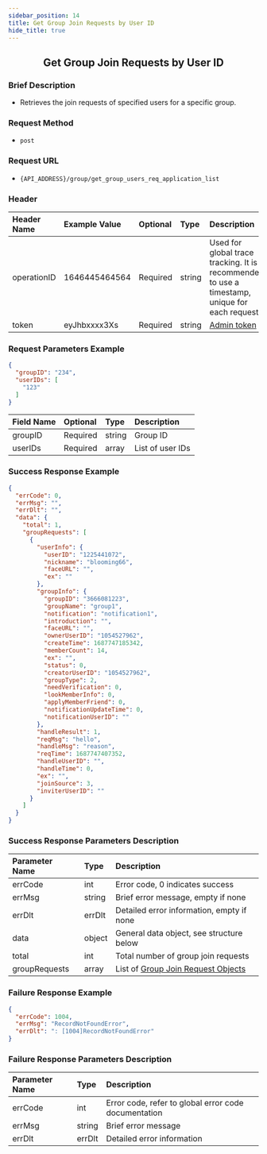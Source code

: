 ```yaml
---
sidebar_position: 14
title: Get Group Join Requests by User ID
hide_title: true
---
```


<center>

## Get Group Join Requests by User ID

</center>

### Brief Description
- Retrieves the join requests of specified users for a specific group.

### Request Method
- `post`

### Request URL
- `{API_ADDRESS}/group/get_group_users_req_application_list`


### Header
| Header Name | Example Value    | Optional | Type   | Description                                                                 |
|:------------|:-----------------|:---------|:-------|:---------------------------------------------------------------------------|
| operationID | 1646445464564    | Required | string | Used for global trace tracking. It is recommended to use a timestamp, unique for each request |
| token       | eyJhbxxxx3Xs     | Required | string | [Admin token](/restapi/apis/authenticationManagement/getAdminToken) |

### Request Parameters Example

```json
{
  "groupID": "234",
  "userIDs": [
    "123"
  ]
}
```

| Field Name | Optional | Type   | Description |
|:-----------|:---------|:-------|:------------|
| groupID    | Required | string | Group ID    |
| userIDs    | Required | array  | List of user IDs |

### Success Response Example

```json
{
  "errCode": 0,
  "errMsg": "",
  "errDlt": "",
  "data": {
    "total": 1,
    "groupRequests": [
      {
        "userInfo": {
          "userID": "1225441072",
          "nickname": "blooming66",
          "faceURL": "",
          "ex": ""
        },
        "groupInfo": {
          "groupID": "3666081223",
          "groupName": "group1",
          "notification": "notification1",
          "introduction": "",
          "faceURL": "",
          "ownerUserID": "1054527962",
          "createTime": 1687747185342,
          "memberCount": 14,
          "ex": "",
          "status": 0,
          "creatorUserID": "1054527962",
          "groupType": 2,
          "needVerification": 0,
          "lookMemberInfo": 0,
          "applyMemberFriend": 0,
          "notificationUpdateTime": 0,
          "notificationUserID": ""
        },
        "handleResult": 1,
        "reqMsg": "hello",
        "handleMsg": "reason",
        "reqTime": 1687747407352,
        "handleUserID": "",
        "handleTime": 0,
        "ex": "",
        "joinSource": 3,
        "inviterUserID": ""
      }
    ]
  }
}
```

### Success Response Parameters Description

| Parameter Name   | Type   | Description                                |
|:-----------------|:-------|:-------------------------------------------|
| errCode          | int    | Error code, 0 indicates success            |
| errMsg           | string | Brief error message, empty if none         |
| errDlt           | errDlt | Detailed error information, empty if none  |
| data             | object | General data object, see structure below   |
| total            | int    | Total number of group join requests        |
| groupRequests    | array  | List of [Group Join Request Objects](/restapi/commonFields#grouprequestinfo) |

### Failure Response Example

```json
{
  "errCode": 1004,
  "errMsg": "RecordNotFoundError",
  "errDlt": ": [1004]RecordNotFoundError"
}
```

### Failure Response Parameters Description

| Parameter Name | Type   | Description                                      |
|:---------------|:-------|:-------------------------------------------------|
| errCode        | int    | Error code, refer to global error code documentation |
| errMsg         | string | Brief error message                              |
| errDlt         | errDlt | Detailed error information                       |
